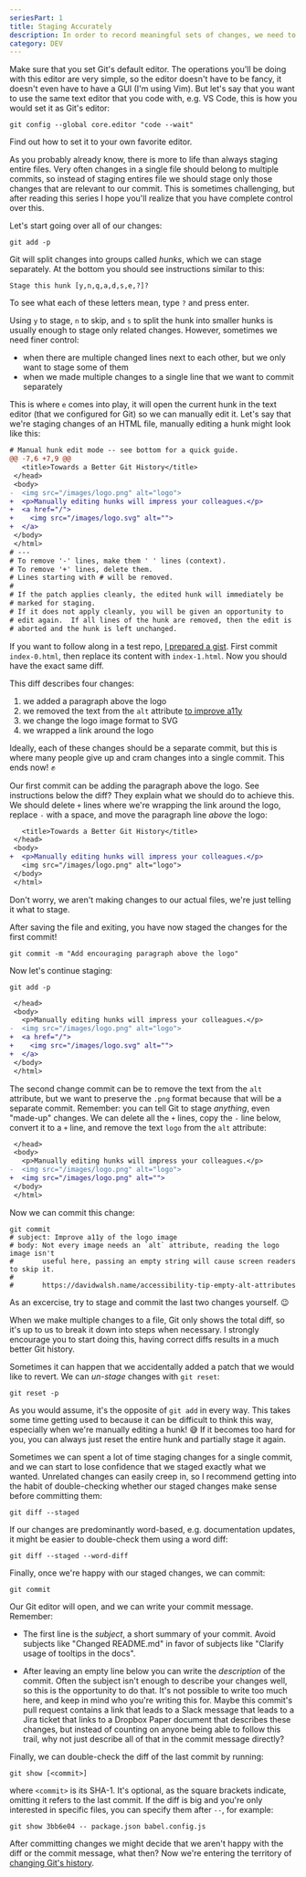 ```yaml
---
seriesPart: 1
title: Staging Accurately
description: In order to record meaningful sets of changes, we need to learn how to select exactly what we want through partial staging and unstaging.
category: DEV
---
```


Make sure that you set Git's default editor. The operations you'll be doing with this editor are very simple, so the editor doesn't have to be fancy, it doesn't even have to have a GUI (I'm using Vim). But let's say that you want to use the same text editor that you code with, e.g. VS Code, this is how you would set it as Git's editor:

```shell
git config --global core.editor "code --wait"
```

Find out how to set it to your own favorite editor.

As you probably already know, there is more to life than always staging entire files. Very often changes in a single file should belong to multiple commits, so instead of staging entires file we should stage only those changes that are relevant to our commit. This is sometimes challenging, but after reading this series I hope you'll realize that you have complete control over this.

Let's start going over all of our changes:

```shell
git add -p
```

Git will split changes into groups called _hunks_, which we can stage separately. At the bottom you should see instructions similar to this:

```shell
Stage this hunk [y,n,q,a,d,s,e,?]?
```

To see what each of these letters mean, type `?` and press enter.

Using  `y` to stage,  `n` to skip, and `s` to split the hunk into smaller hunks is usually enough to stage only related changes. However, sometimes we need finer control:

  - when there are multiple changed lines next to each other, but we only want to stage some of them
  - when we made multiple changes to a single line that we want to commit separately

This is where `e` comes into play, it will open the current hunk in the text editor (that we configured for Git) so we can manually edit it. Let's say that we're staging changes of an HTML file, manually editing a hunk might look like this:

```diff
# Manual hunk edit mode -- see bottom for a quick guide.
@@ -7,6 +7,9 @@
   <title>Towards a Better Git History</title>
 </head>
 <body>
-  <img src="/images/logo.png" alt="logo">
+  <p>Manually editing hunks will impress your colleagues.</p>
+  <a href="/">
+    <img src="/images/logo.svg" alt="">
+  </a>
 </body>
 </html>
# ---
# To remove '-' lines, make them ' ' lines (context).
# To remove '+' lines, delete them.
# Lines starting with # will be removed.
#
# If the patch applies cleanly, the edited hunk will immediately be
# marked for staging.
# If it does not apply cleanly, you will be given an opportunity to
# edit again.  If all lines of the hunk are removed, then the edit is
# aborted and the hunk is left unchanged.
```

If you want to follow along in a test repo, [I prepared a gist](https://gist.github.com/silvenon/650da05c40386e121287176851c8f176). First commit `index-0.html`, then replace its content with `index-1.html`. Now you should have the exact same diff.

This diff describes four changes:

  1. we added a paragraph above the logo
  2. we removed the text from the `alt` attribute [to improve a11y](https://davidwalsh.name/accessibility-tip-empty-alt-attributes)
  3. we change the logo image format to SVG
  4. we wrapped a link around the logo

Ideally, each of these changes should be a separate commit, but this is where many people give up and cram changes into a single commit. This ends now! ✊

Our first commit can be adding the paragraph above the logo. See instructions below the diff? They explain what we should do to achieve this. We should delete `+` lines where we're wrapping the link around the logo, replace `-` with a space, and move the paragraph line _above_ the logo:

```diff
   <title>Towards a Better Git History</title>
 </head>
 <body>
+  <p>Manually editing hunks will impress your colleagues.</p>
   <img src="/images/logo.png" alt="logo">
 </body>
 </html>
```

Don't worry, we aren't making changes to our actual files, we're just telling it what to stage.

After saving the file and exiting, you have now staged the changes for the first commit!

```shell
git commit -m "Add encouraging paragraph above the logo"
```

Now let's continue staging:

```shell
git add -p
```

```diff
 </head>
 <body>
   <p>Manually editing hunks will impress your colleagues.</p>
-  <img src="/images/logo.png" alt="logo">
+  <a href="/">
+    <img src="/images/logo.svg" alt="">
+  </a>
 </body>
 </html>
```

The second change commit can be to remove the text from the `alt` attribute, but we want to preserve the `.png` format because that will be a separate commit. Remember: you can tell Git to stage _anything_, even "made-up" changes. We can delete all the `+` lines, copy the `-` line below, convert it to a `+` line, and remove the text `logo` from the `alt` attribute:

```diff
 </head>
 <body>
   <p>Manually editing hunks will impress your colleagues.</p>
-  <img src="/images/logo.png" alt="logo">
+  <img src="/images/logo.png" alt="">
 </body>
 </html>
```

Now we can commit this change:

```shell
git commit
# subject: Improve a11y of the logo image
# body: Not every image needs an `alt` attribute, reading the logo image isn't
#       useful here, passing an empty string will cause screen readers to skip it.
#
#       https://davidwalsh.name/accessibility-tip-empty-alt-attributes
```

As an excercise, try to stage and commit the last two changes yourself. 😉

When we make multiple changes to a file, Git only shows the total diff, so it's up to us to break it down into steps when necessary. I strongly encourage you to start doing this, having correct diffs results in a much better Git history.

Sometimes it can happen that we accidentally added a patch that we would like to revert. We can _un-stage_ changes with `git reset`:

```shell
git reset -p
```

As you would assume, it's the opposite of `git add` in every way. This takes some time getting used to because it can be difficult to think this way, especially when we're manually editing a hunk! 😅 If it becomes too hard for you, you can always just reset the entire hunk and partially stage it again.

Sometimes we can spent a lot of time staging changes for a single commit, and we can start to lose confidence that we staged exactly what we wanted. Unrelated changes can easily creep in, so I recommend getting into the habit of double-checking whether our staged changes make sense before committing them:

```shell
git diff --staged
```

<HotTip>
  If our changes are predominantly word-based, e.g. documentation updates, it might be easier to double-check them using a word diff:

  ```shell
  git diff --staged --word-diff
  ```
</HotTip>

Finally, once we're happy with our staged changes, we can commit:

```shell
git commit
```

Our Git editor will open, and we can write your commit message. Remember:

  - The first line is the _subject_, a short summary of your commit. Avoid subjects like "Changed README.md" in favor of subjects like "Clarify usage of tooltips in the docs".

  - After leaving an empty line below you can write the _description_ of the commit. Often the subject isn't enough to describe your changes well, so this is the opportunity to do that. It's not possible to write too much here, and keep in mind who you're writing this for. Maybe this commit's pull request contains a link that leads to a Slack message that leads to a Jira ticket that links to a Dropbox Paper document that describes these changes, but instead of counting on anyone being able to follow this trail, why not just describe all of that in the commit message directly?

Finally, we can double-check the diff of the last commit by running:

```shell
git show [<commit>]
```

where `<commit>` is its SHA-1. It's optional, as the square brackets indicate, omitting it refers to the last commit. If the diff is big and you're only interested in specific files, you can specify them after `--`, for example:

```shell
git show 3bb6e04 -- package.json babel.config.js
```

After committing changes we might decide that we aren't happy with the diff or the commit message, what then? Now we're entering the territory of [changing Git's history](/blog/better-git-history/rebasing).
